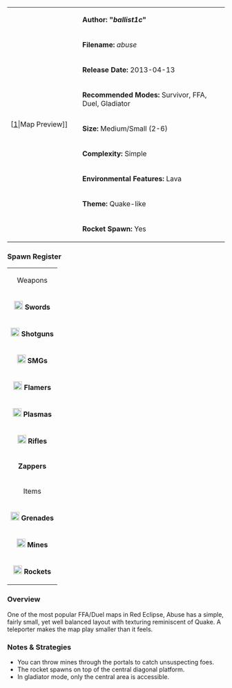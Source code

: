 {| border="1" cellpadding="2" width="800px"
|rowspan="9" width="150px"|[[File:Abuse.png|thumb|center]|Map Preview]]
|'''Author: "''ballist1c''"'''
|-
|'''Filename:''' ''abuse''
|-
| '''Release Date:''' 2013-04-13
|-
|'''Recommended Modes:''' Survivor, FFA, Duel, Gladiator
|-
|'''Size:''' Medium/Small (2-6)
|-
|'''Complexity:''' Simple
|-
|'''Environmental Features:''' Lava
|-
|'''Theme:''' Quake-like
|-
|'''Rocket Spawn:''' Yes
|}


=== Spawn Register ===
{| border="1" cellpadding="2" width="150px"
|colspan="2" align="center"|Weapons
|-
|[[File:Sword.png|20px]] '''Swords''' || 2
|-
|[[File:Shotgun.png|20px]] '''Shotguns''' || 2
|-
|[[File:Smg.png|20px]] '''SMGs''' || 2
|-
|[[File:Flamer.png|20px]] '''Flamers''' || 2
|-
|[[File:Plasma.png|20px]] '''Plasmas''' || 2
|-
| [[File:Rifle.png|20px]] '''Rifles''' || 2
|-
|  '''  Zappers''' || 2
|-
|colspan="2" align="center"|Items
|-
| [[File:Grenade.png|20px]] '''Grenades''' || 7
|-
| [[File:Mine.png|20px]] '''Mines''' || 3
|-
| [[File:Rocket.png|20px]] '''Rockets''' || 1
|}
=== Overview ===
One of the most popular FFA/Duel maps in Red Eclipse, Abuse has a simple, fairly small, yet well balanced layout with texturing reminiscent of Quake. A teleporter makes the map play smaller than it feels.

=== Notes & Strategies ===

* You can throw mines through the portals to catch unsuspecting foes.
* The rocket spawns on top of the central diagonal platform.
* In gladiator mode, only the central area is accessible.